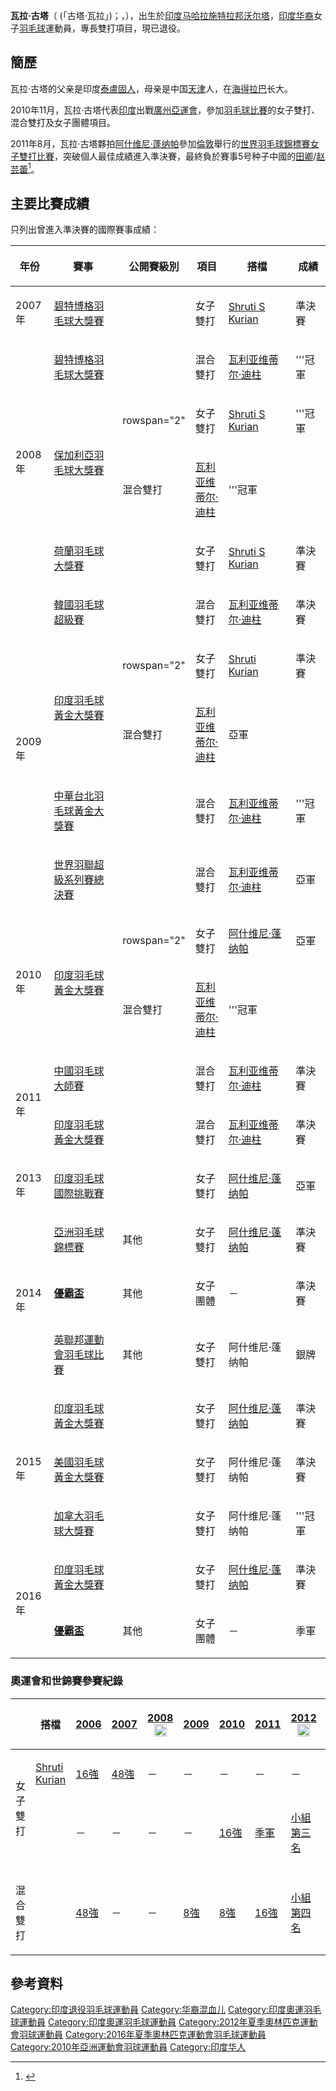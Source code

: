 {{noteTA|G1=Badminton}}
{{Infobox 羽球選手
| playername              = 瓦拉·古塔<br/>{{lang|id|గుత్తా జ్వాలా}}<br/><small>({{lang|en|Jwala Gutta}})</small>
| image                   = Gjwala.JPG
| size                    = 200px
| caption                 = 
| birth_name              = 
| date_of_birth           = {{birth_date_and_age|1983|9|7}}<ref name="Commonwealth">{{cite web|title=XX Commonwealth Games Athlete Biography - Jwala Gutta|url=http://g2014results.thecgf.com/athlete/badminton/1014803/jwala_gutta.html|access-date=2015-08-15|archive-date=2020-12-09|archive-url=https://web.archive.org/web/20201209004633/http://g2014results.thecgf.com/athlete/badminton/1014803/jwala_gutta.html|dead-url=no}}{{en}}</ref>
| place_of_birth          = {{IND}}[[马哈拉施特拉邦|马哈拉施特拉邦]]<ref name="Commonwealth"/>
| height                  = {{height|m=1.80}}<ref name="Commonwealth"/>
| weight                  = {{weight|kg=83}}<ref name="Commonwealth"/>
| event                   = 女子雙打、混合雙打
| country                  = {{IND}}
| years_active            = 
| handedness              = 左手
| coach                   = 
| highest_ranking         = 第10位（女雙-[[阿什维尼·蓬纳帕|蓬纳帕]]）<br/>（2015年9月10日）<br/>第6位（混雙-[[瓦利亚维蒂尔·迪柱|迪柱]]）
| date_of_highest_ranking = 2010年8月5日<ref name="highest-ranking">[http://bwfcontent.tournamentsoftware.com/ranking/player.aspx?id=11906&player=108062 BWF World Ranking - Ranking of Jwala GUTTA (50884)] {{Wayback|url=http://bwfcontent.tournamentsoftware.com/ranking/player.aspx?id=11906&player=108062 |date=20210106063446 }}{{en}}</ref>
| current_ranking         = 現已退役
| date_of_current_ranking = 
| played                  = 30勝–42負（女單）<br/>165勝–167負（女雙）<br/>123勝–71負（混雙）
| titles                  = 
| bwf_profile             = D28DF6CB-3B5B-42DB-8347-5519A0117429
| bwf_id                  = 50884
| updated                 = 2016年9月24日
}}
{{MedalTableTop}}
{{MedalSport | 女子[[羽毛球|羽毛球]]}}
{{MedalCountry | {{IND}}}}
{{MedalCompetition | [[世界羽毛球錦標賽|世界羽毛球錦標賽]]}}
{{MedalBronze | [[2011年世界羽毛球錦標賽|2011年 倫敦]] | [[2011年世界羽毛球錦標賽-女子雙打|女子雙打]] }}
{{MedalCompetition | [[尤伯杯|尤伯杯]]}}
{{MedalBronze| [[2014年優霸盃|2014年 新德里]] | [[2014年優霸盃|女子團體]] }}
{{MedalBronze| [[2016年優霸盃|2016年 崑山]] | [[2016年優霸盃|女子團體]]}}
{{MedalCompetition|[[英联邦运动会|英联邦运动会]]}}
{{MedalGold | [[2010年英联邦运动会|2010年 德里]] | [[2010年英聯邦運動會羽毛球比賽|女子雙打]] }}
{{MedalSilver | [[2010年英联邦运动会|2010年 德里]] | [[2010年英聯邦運動會羽毛球比賽|混合團體]] }}
{{MedalSilver | [[2014年英联邦运动会|2014年 格拉斯哥]] | [[2014年英聯邦運動會羽毛球比賽|女子雙打]]}}
{{MedalCompetition | [[亞洲羽毛球錦標賽|亞洲羽毛球錦標賽]]}}
{{MedalBronze| [[2014年亞洲羽毛球錦標賽|2014年 金泉市]] | 女子雙打 }}
{{MedalBottom}}
'''瓦拉·古塔'''（{{lang-te|గుత్తా జ్వాలా}} (「古塔·瓦拉」)；{{lang-en|Jwala Gutta}}，{{bd|1983年|9月7日}}），出生於[[印度|印度]][[马哈拉施特拉邦|马哈拉施特拉邦]][[沃尔塔|沃尔塔]]，[[印度华裔|印度华裔]]女子[[羽毛球|羽毛球]]運動員，專長雙打項目，現已退役。

==簡歷==
瓦拉·古塔的父亲是印度[[泰盧固人|泰盧固人]]，母亲是中国[[天津|天津]]人，在[[海得拉巴_(印度)|海得拉巴]]长大。

2010年11月，瓦拉·古塔代表[[2010年亞洲運動會印度代表團|印度]]出戰[[廣州|廣州]][[2010年亞洲運動會|亞運會]]，參加[[2010年亞洲運動會羽毛球比賽|羽毛球比賽]]的女子雙打、混合雙打及女子團體項目。

2011年8月，瓦拉·古塔夥拍[[阿什维尼·蓬纳帕|阿什维尼·蓬纳帕]]參加[[倫敦|倫敦]]舉行的[[2011年世界羽毛球錦標賽|世界羽毛球錦標賽]][[2011年世界羽毛球錦標賽-女子雙打|女子雙打比賽]]，突破個人最佳成績進入準決賽，最終負於賽事5号种子中國的[[田卿|田卿]]/[[赵芸蕾|赵芸蕾]]<ref>{{cite news|title=田卿/赵芸蕾扼杀黑马 中国提前揽女双冠亚军|url=http://sports.qq.com/a/20110814/000077.htm|newspaper=《腾讯体育》|date=2011-08-14|accessdate=2011-08-14|archive-date=2018-08-02|archive-url=https://web.archive.org/web/20180802223454/http://sports.qq.com/a/20110814/000077.htm|dead-url=no}}</ref>。

==主要比賽成績==
只列出曾進入準決賽的國際賽事成績：
{| class=wikitable style="text-align:center; font-size:small;" 
!width="50"|年份
!width="180"|賽事
!width="80"|公開賽級別
!width="60"|項目
!width="140"|搭檔
!width="50"|成績
|-
!rowspan="1"|2007年
|[[2007年碧特博格羽毛球大獎賽|碧特博格羽毛球大獎賽]]
|{{BWFGP}}
|女子雙打
|[[Shruti_S_Kurian|Shruti S Kurian]]
|bgcolor="#b8860b"|準決賽
|-
!rowspan="4"|2008年
|[[2008年碧特博格羽毛球大獎賽|碧特博格羽毛球大獎賽]]
|{{BWFGP}}
|混合雙打
|[[瓦利亚维蒂尔·迪柱|瓦利亚维蒂尔·迪柱]]
|bgcolor="gold"|'''冠軍
|-
|rowspan="2"|[[2008年保加利亞羽毛球大獎賽|保加利亞羽毛球大獎賽]]
|rowspan="2" {{BWFGP}}
|女子雙打
|[[Shruti_S_Kurian|Shruti S Kurian]]
|bgcolor="gold"|'''冠軍
|-
|混合雙打
|[[瓦利亚维蒂尔·迪柱|瓦利亚维蒂尔·迪柱]]
|bgcolor="gold"|'''冠軍
|-
|[[2008年荷蘭羽毛球大獎賽|荷蘭羽毛球大獎賽]]
|{{BWFGP}}
|女子雙打
|[[Shruti_S_Kurian|Shruti S Kurian]]
|bgcolor="#b8860b"|準決賽
|-
!rowspan="5"|2009年
|[[2009年韓國羽毛球超級賽|韓國羽毛球超級賽]]
|{{BWFSS}}
|混合雙打
|[[瓦利亚维蒂尔·迪柱|瓦利亚维蒂尔·迪柱]]
|bgcolor="#b8860b"|準決賽
|-
|rowspan="2"|[[2009年印度羽毛球黃金大獎賽|印度羽毛球黃金大獎賽]]
|rowspan="2" {{BWFGPG}}
|女子雙打
|[[Shruti_Kurian|Shruti Kurian]]
|bgcolor="#b8860b"|準決賽
|-
|混合雙打
|[[瓦利亚维蒂尔·迪柱|瓦利亚维蒂尔·迪柱]]
|bgcolor="silver"|亞軍
|-
|[[2009年中華台北羽球公開賽|中華台北羽毛球黃金大獎賽]]
|{{BWFGPG}}
|混合雙打
|[[瓦利亚维蒂尔·迪柱|瓦利亚维蒂尔·迪柱]]
|bgcolor="gold"|'''冠軍
|-
|[[2009年世界羽聯超級系列賽總決賽|世界羽聯超級系列賽總決賽]]
|{{BWFSS}}
|混合雙打
|[[瓦利亚维蒂尔·迪柱|瓦利亚维蒂尔·迪柱]]
|bgcolor="silver"|亞軍
|-
!rowspan="2"|2010年
|rowspan="2"|[[2010年印度羽毛球黃金大獎賽|印度羽毛球黃金大獎賽]]
|rowspan="2" {{BWFGPG}}
|女子雙打
|[[阿什维尼·蓬纳帕|阿什维尼·蓬纳帕]]
|bgcolor="silver"|亞軍
|-
|混合雙打
|[[瓦利亚维蒂尔·迪柱|瓦利亚维蒂尔·迪柱]]
|bgcolor="gold"|'''冠軍
|-
!rowspan="2"|2011年
|[[2011年中國羽毛球大師賽|中國羽毛球大師賽]]
|{{BWFSS}}
|混合雙打
|[[瓦利亚维蒂尔·迪柱|瓦利亚维蒂尔·迪柱]]
|bgcolor="#b8860b"|準決賽
|-
|[[2011年印度羽毛球黃金大獎賽|印度羽毛球黃金大獎賽]]
|{{BWFGPG}}
|混合雙打
|[[瓦利亚维蒂尔·迪柱|瓦利亚维蒂尔·迪柱]]
|bgcolor="#b8860b"|準決賽
|-
!rowspan="1"|2013年
|[[2013年印度羽毛球國際挑戰賽|印度羽毛球國際挑戰賽]]
|{{BWFIC}}
|女子雙打
|[[阿什维尼·蓬纳帕|阿什维尼·蓬纳帕]]
|bgcolor="silver"|亞軍
|-
!rowspan="3"|2014年
|[[2014年亞洲羽毛球錦標賽|亞洲羽毛球錦標賽]]
|其他
|女子雙打
|[[阿什维尼·蓬纳帕|阿什维尼·蓬纳帕]]
|bgcolor="#b8860b"|準決賽
|-
|'''[[2014年優霸盃|優霸盃]]'''
|其他
|女子團體
|－
|bgcolor="#b8860b"|準決賽
|-
|[[2014年英聯邦運動會羽毛球比賽|英聯邦運動會羽毛球比賽]]
|其他
|女子雙打
|阿什维尼·蓬纳帕
|bgcolor="silver"|銀牌
|-
!rowspan="3"|2015年
|[[2015年印度羽毛球黃金大獎賽|印度羽毛球黃金大獎賽]]
|{{BWFGPG}}
|女子雙打
|[[阿什维尼·蓬纳帕|阿什维尼·蓬纳帕]]
|bgcolor="#b8860b"|準決賽
|-
|[[2015年美國羽毛球黃金大獎賽|美國羽毛球黃金大獎賽]]
|{{BWFGPG}}
|女子雙打
|阿什维尼·蓬纳帕
|bgcolor="#b8860b"|準決賽
|-
|[[2015年加拿大羽毛球大獎賽|加拿大羽毛球大獎賽]]
|{{BWFGP}}
|女子雙打
|阿什维尼·蓬纳帕
|bgcolor="gold"|'''冠軍
|-
!rowspan="2"|2016年
|[[2016年印度羽毛球黃金大獎賽|印度羽毛球黃金大獎賽]]
|{{BWFGPG}}
|女子雙打
|[[阿什维尼·蓬纳帕|阿什维尼·蓬纳帕]]
|bgcolor="#b8860b"|準決賽
|-
|'''[[2016年優霸盃|優霸盃]]'''
|其他
|女子團體
|－
|bgcolor="#b8860b"|季軍
|}
{{BWF賽事級別索引}}

===奧運會和世錦賽參賽紀錄===
{| class=wikitable style="text-align:center; font-size:small;" 
!
!搭檔
!width="50"|[[2006年世界羽毛球錦標賽|2006]]
!width="50"|[[2007年世界羽毛球錦標賽|2007]]
!width="80"|[[2008年夏季奧林匹克運動會羽毛球比賽|2008]] [[File:Olympic_rings_without_rims.svg|20px]]
!width="50"|[[2009年世界羽毛球錦標賽|2009]]
!width="50"|[[2010年世界羽毛球錦標賽|2010]]
!width="50"|[[2011年世界羽毛球錦標賽|2011]]
!width="80"|[[2012年夏季奧林匹克運動會羽毛球比賽|2012]] [[File:Olympic_rings_without_rims.svg|20px]]
!width="50"|[[2013年世界羽毛球錦標賽|2013]]
!width="50"|[[2014年世界羽毛球錦標賽|2014]]
!width="50"|[[2015年世界羽毛球錦標賽|2015]]
!width="80"|[[2016年夏季奧林匹克運動會羽毛球比賽|2016]] [[File:Olympic_rings_without_rims.svg|20px]]
|-
!rowspan="2" width="80"|女子雙打
|align="left"|[[Shruti_Kurian|Shruti Kurian]]
|[[2006年世界羽毛球錦標賽女子雙打項目|16強]]
|[[2007年世界羽毛球錦標賽女子雙打項目|48強]]
|－
|－
|－
|－
|－
|－
|－
|－
|－
|-
|align="left"|{{nowrap|[[阿什维尼·蓬纳帕|阿什维尼·蓬纳帕]]}}
|－
|－
|－
|－
|[[2010年世界羽毛球錦標賽女子雙打項目|16強]]
|bgcolor="#b8860b"|[[2011年世界羽毛球錦標賽女子雙打項目|季軍]]
|[[2012年夏季奧林匹克運動會羽毛球女子雙打比賽|小組第三名]]
|－
|[[2014年世界羽毛球錦標賽女子雙打項目|32強]]
|[[2015年世界羽毛球錦標賽女子雙打項目|8強]]
|[[2016年夏季奧林匹克運動會羽毛球女子雙打比賽|小組第四名]]
|-
|
|-
!width="80"|混合雙打
|align="left"|{{nowrap|[[瓦利亚维蒂尔·迪柱|瓦利亚维蒂尔·迪柱]]}}
|[[2006年世界羽毛球錦標賽混合雙打項目|48強]]
|－
|－
|[[2009年世界羽毛球錦標賽混合雙打項目|8強]]
|[[2010年世界羽毛球錦標賽混合雙打項目|8強]]
|[[2011年世界羽毛球錦標賽混合雙打項目|16強]]
|[[2012年夏季奧林匹克運動會羽毛球混合雙打比賽|小組第四名]]
|－
|－
|－
|－
|}

==參考資料==
{{reflist}}

{{Commons category|Jwala Gutta}}

{{DEFAULTSORT:Gutta, Jwala}}
[[Category:印度退役羽毛球運動員|Category:印度退役羽毛球運動員]]
[[Category:华裔混血儿|Category:华裔混血儿]]
[[Category:印度奧運羽毛球運動員|Category:印度奧運羽毛球運動員]]
[[Category:印度奧運羽毛球運動員|Category:印度奧運羽毛球運動員]]
[[Category:2012年夏季奧林匹克運動會羽球運動員|Category:2012年夏季奧林匹克運動會羽球運動員]]
[[Category:2016年夏季奧林匹克運動會羽毛球運動員|Category:2016年夏季奧林匹克運動會羽毛球運動員]]
[[Category:2010年亞洲運動會羽球運動員|Category:2010年亞洲運動會羽球運動員]]
[[Category:印度华人|Category:印度华人]]